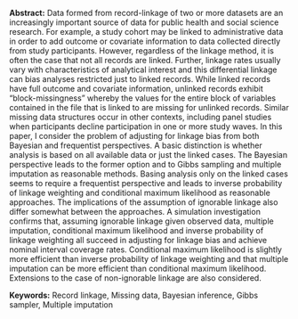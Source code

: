<span>**Abstract:**</span> Data formed from record-linkage of two or
more datasets are an increasingly important source of data for public
health and social science research. For example, a study cohort may be
linked to administrative data in order to add outcome or covariate
information to data collected directly from study participants. However,
regardless of the linkage method, it is often the case that not all
records are linked. Further, linkage rates usually vary with
characteristics of analytical interest and this differential linkage can
bias analyses restricted just to linked records. While linked records
have full outcome and covariate information, unlinked records exhibit
“block-missingness” whereby the values for the entire block of variables
contained in the file that is linked to are missing for unlinked
records. Similar missing data structures occur in other contexts,
including panel studies when participants decline participation in one
or more study waves. In this paper, I consider the problem of adjusting
for linkage bias from both Bayesian and frequentist perspectives. A
basic distinction is whether analysis is based on all available data or
just the linked cases. The Bayesian perspective leads to the former
option and to Gibbs sampling and multiple imputation as reasonable
methods. Basing analysis only on the linked cases seems to require a
frequentist perspective and leads to inverse probability of linkage
weighting and conditional maximum likelihood as reasonable approaches.
The implications of the assumption of ignorable linkage also differ
somewhat between the approaches. A simulation investigation confirms
that, assuming ignorable linkage given observed data, multiple
imputation, conditional maximum likelihood and inverse probability of
linkage weighting all succeed in adjusting for linkage bias and achieve
nominal interval coverage rates. Conditional maximum likelihood is
slightly more efficient than inverse probability of linkage weighting
and that multiple imputation can be more efficient than conditional
maximum likelihood. Extensions to the case of non-ignorable linkage are
also considered.

<span>**Keywords:**</span> Record linkage, Missing data, Bayesian
inference, Gibbs sampler, Multiple imputation
